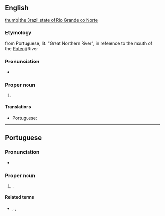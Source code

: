 ==English==
{{wikipedia}}
[[file:Brazil State RioGrandedoNorte.svg|thumb|the Brazil state of Rio Grande do Norte]]

===Etymology===
from Portuguese, lit. "Great Northern River", in reference to the mouth of the [[Potenji]] River

===Pronunciation===
* {{IPA|en|/ˈɹiːəʊ ˈɡɹɑːndi dəʊ ˈnɔː(ɹ)ti/}}

===Proper noun===
{{en-proper noun|head=Rio Grande do Norte}}

# {{place|en|state|r/Northeast Region|c/Brazil|capital=Natal}}

====Translations====
{{trans-top|state in north-eastern Brazil}}
* Portuguese: {{t+|pt|Rio Grande do Norte|m}}
{{trans-mid}}
{{trans-bottom}}

----

==Portuguese==

===Pronunciation===
{{pt-IPA|Rio Grande do Nórte}}
* {{audio|pt|Pt-br Rio Grande do Norte.ogg|Audio (BR)}}

===Proper noun===
{{pt-proper noun|m}}

# {{place|pt|state|r/Northeast Region|c/Brazil|capital=Natal}}.
#: {{syn|pt|RN|q1=abbreviation}}

====Related terms====
* {{l|pt|potiguar}}, {{l|pt|norte-rio-grandense}}, {{l|pt|rio-grandense}} {{gloss|[[demonym]]s}}